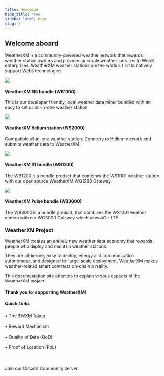```yaml
---
title: Homepage
hide_title: true
sidebar_label: Home
slug: /
---
```



## Welcome aboard

WeatherXM is a community-powered weather network that rewards weather station owners and provides accurate weather services to Web3 enterprises.
WeatherXM weather stations are the world’s first to natively support Web3 technologies.
  
 <section class="product-container">
  <div class="device">
    <Link to="/wxm-devices/wifi-m5-bundle/wxm-ws1000-introduction">
      <img src={useBaseUrl("img/home/m5-bundle.png")} />
      <div class="device-info">
        <h4>WeatherXM M5 bundle (WB1000)</h4>
        <p>This is our developer friendly, local weather data miner bundled with an easy to set up all-in-one weather station.</p>
      </div>
    </Link>
  </div>
  <div class="device">
    <Link to="/wxm-devices/helium-bundle/wxm-ws2000-introduction">
      <img src={useBaseUrl("/img/home/helium.png")} />
      <div class="device-info">
        <h4>WeatherXM Helium station (WS2000)</h4>
        <p>Compatible all-in-one weather station. Connects to Helium network and submits weather data to WeatherXM.</p>
      </div>
    </Link>
  </div>
</section>

 <section class="product-container">
  <div class="device" >
    <Link to="wxm-devices/d1/introduction">
      <img src={useBaseUrl("/img/home/d1-bundle.png")} />
      <div class="device-info" >
        <h4>WeatherXM D1 bundle (WB1200)</h4>
        <p>The WB1200 is a bundle product that combines the WS1001 weather station with our open source WeatherXM WG1200 Gateway.</p>
      </div>
    </Link>
  </div>
  <div class="device">
    <Link to="/wxm-devices/pulse-bundle/introduction">
      <img src={useBaseUrl("/img/home/pulse-bundle.png")} />
      <div class="device-info">
        <h4>WeatherXM Pulse bundle (WB3000)</h4>
        <p>The WB3000 is a bundle product, that combines the WS1001 weather station with our WG3000 Gateway which uses 4G - LTE.</p>
      </div>
    </Link>
  </div>
</section>

<h3>WeatherXM Project</h3>

WeatherXM creates an entirely new weather data economy that rewards people who deploy and maintain weather stations.

They are all-in-one, easy to deploy, energy and communication autonomous, and designed for large-scale deployment.
WeatherXM makes weather-related smart contracts on-chain a reality.

This documentation site attempts to explain various aspects of the WeatherXM project.

<h4>Thank you for supporting WeatherXM!</h4>
<h5 class="quickLinks">Quick Links</h5>

<Link to="/tokenomics">&#8226; The $WXM Token</Link>
<br></br>
<Link to="/rewards/reward-mechanism/">&#8226; Reward Mechanism</Link>
<br></br>
<Link to="/rewards/quality-of-data/">&#8226; Quality of Data (QoD)</Link>
<br></br>
<Link to="/rewards/proof-of-location/">&#8226; Proof of Location (PoL)</Link>
<br></br><br></br>
Join our <Link to="https://weatherxm.com/discord">Discord Community Server</Link>.

